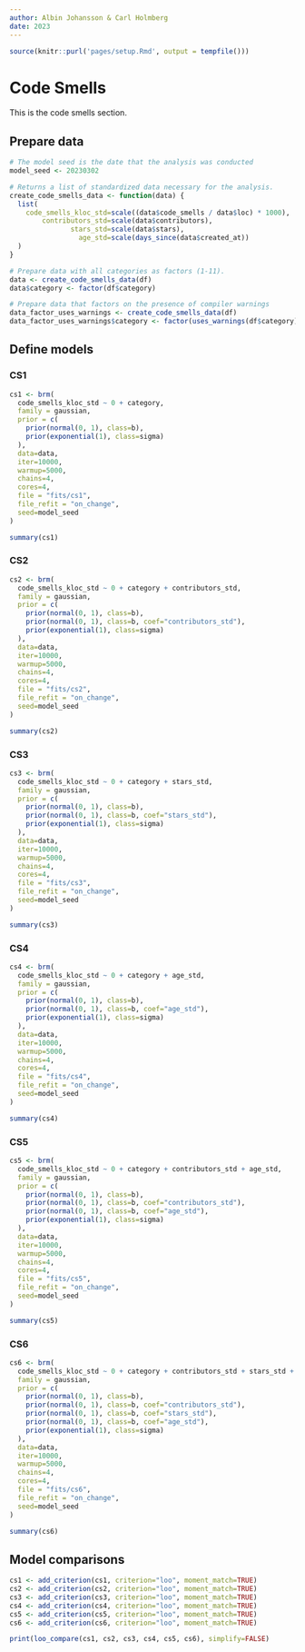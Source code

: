```yaml
---
author: Albin Johansson & Carl Holmberg
date: 2023
---
```


```r
source(knitr::purl('pages/setup.Rmd', output = tempfile()))
```

# Code Smells

This is the code smells section.

## Prepare data

```r
# The model seed is the date that the analysis was conducted
model_seed <- 20230302

# Returns a list of standardized data necessary for the analysis.
create_code_smells_data <- function(data) {
  list(
    code_smells_kloc_std=scale((data$code_smells / data$loc) * 1000),
        contributors_std=scale(data$contributors),
               stars_std=scale(data$stars),
                 age_std=scale(days_since(data$created_at))
  )
}

# Prepare data with all categories as factors (1-11).
data <- create_code_smells_data(df)
data$category <- factor(df$category)

# Prepare data that factors on the presence of compiler warnings
data_factor_uses_warnings <- create_code_smells_data(df)
data_factor_uses_warnings$category <- factor(uses_warnings(df$category))
```

## Define models

### CS1

```r
cs1 <- brm(
  code_smells_kloc_std ~ 0 + category,
  family = gaussian,
  prior = c(
    prior(normal(0, 1), class=b),
    prior(exponential(1), class=sigma)
  ),
  data=data,
  iter=10000,
  warmup=5000,
  chains=4,
  cores=4,
  file = "fits/cs1",
  file_refit = "on_change",
  seed=model_seed
)

summary(cs1)
```

### CS2

```r
cs2 <- brm(
  code_smells_kloc_std ~ 0 + category + contributors_std,
  family = gaussian,
  prior = c(
    prior(normal(0, 1), class=b),
    prior(normal(0, 1), class=b, coef="contributors_std"),
    prior(exponential(1), class=sigma)
  ),
  data=data,
  iter=10000,
  warmup=5000,
  chains=4,
  cores=4,
  file = "fits/cs2",
  file_refit = "on_change",
  seed=model_seed
)

summary(cs2)
```

### CS3

```r
cs3 <- brm(
  code_smells_kloc_std ~ 0 + category + stars_std,
  family = gaussian,
  prior = c(
    prior(normal(0, 1), class=b),
    prior(normal(0, 1), class=b, coef="stars_std"),
    prior(exponential(1), class=sigma)
  ),
  data=data,
  iter=10000,
  warmup=5000,
  chains=4,
  cores=4,
  file = "fits/cs3",
  file_refit = "on_change",
  seed=model_seed
)

summary(cs3)
```

### CS4

```r
cs4 <- brm(
  code_smells_kloc_std ~ 0 + category + age_std,
  family = gaussian,
  prior = c(
    prior(normal(0, 1), class=b),
    prior(normal(0, 1), class=b, coef="age_std"),
    prior(exponential(1), class=sigma)
  ),
  data=data,
  iter=10000,
  warmup=5000,
  chains=4,
  cores=4,
  file = "fits/cs4",
  file_refit = "on_change",
  seed=model_seed
)

summary(cs4)
```

### CS5

```r
cs5 <- brm(
  code_smells_kloc_std ~ 0 + category + contributors_std + age_std,
  family = gaussian,
  prior = c(
    prior(normal(0, 1), class=b),
    prior(normal(0, 1), class=b, coef="contributors_std"),
    prior(normal(0, 1), class=b, coef="age_std"),
    prior(exponential(1), class=sigma)
  ),
  data=data,
  iter=10000,
  warmup=5000,
  chains=4,
  cores=4,
  file = "fits/cs5",
  file_refit = "on_change",
  seed=model_seed
)

summary(cs5)
```

### CS6

```r
cs6 <- brm(
  code_smells_kloc_std ~ 0 + category + contributors_std + stars_std + age_std,
  family = gaussian,
  prior = c(
    prior(normal(0, 1), class=b),
    prior(normal(0, 1), class=b, coef="contributors_std"),
    prior(normal(0, 1), class=b, coef="stars_std"),
    prior(normal(0, 1), class=b, coef="age_std"),
    prior(exponential(1), class=sigma)
  ),
  data=data,
  iter=10000,
  warmup=5000,
  chains=4,
  cores=4,
  file = "fits/cs6",
  file_refit = "on_change",
  seed=model_seed
)

summary(cs6)
```

## Model comparisons

```r
cs1 <- add_criterion(cs1, criterion="loo", moment_match=TRUE)
cs2 <- add_criterion(cs2, criterion="loo", moment_match=TRUE)
cs3 <- add_criterion(cs3, criterion="loo", moment_match=TRUE)
cs4 <- add_criterion(cs4, criterion="loo", moment_match=TRUE)
cs5 <- add_criterion(cs5, criterion="loo", moment_match=TRUE)
cs6 <- add_criterion(cs6, criterion="loo", moment_match=TRUE)

print(loo_compare(cs1, cs2, cs3, cs4, cs5, cs6), simplify=FALSE)
```

